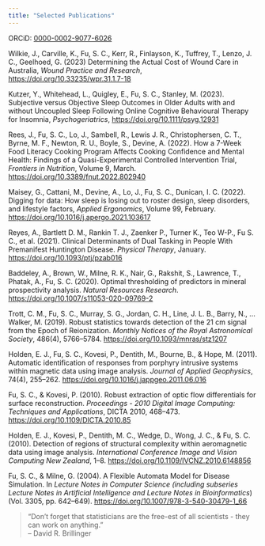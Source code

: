 ```yaml
---
title: "Selected Publications"
---
```


ORCiD: [0000-0002-9077-6026](https://orcid.org/0000-0002-9077-6026)

Wilkie, J., Carville, K., Fu, S. C., Kerr, R., Finlayson, K., Tuffrey, T., Lenzo, J. C., Geelhoed, G. (2023) Determining the Actual Cost of Wound Care in Australia, _Wound Practice and Research_, <https://doi.org/10.33235/wpr.31.1.7-18>

Kutzer, Y., Whitehead, L., Quigley, E., Fu, S. C., Stanley, M. (2023). Subjective versus Objective Sleep Outcomes in Older Adults with and without Uncoupled Sleep Following Online Cognitive Behavioural Therapy for Insomnia, _Psychogeriatrics_, <https://doi.org/10.1111/psyg.12931>

Rees, J., Fu, S. C., Lo, J., Sambell, R., Lewis J. R., Christophersen, C. T., Byrne, M. F., Newton, R. U., Boyle, S., Devine, A. (2022). How a 7-Week Food Literacy Cooking Program Affects Cooking Confidence and Mental Health: Findings of a Quasi-Experimental Controlled Intervention Trial, _Frontiers in Nutrition_, Volume 9, March. <https://doi.org/10.3389/fnut.2022.802940>

Maisey, G., Cattani, M., Devine, A., Lo, J., Fu, S. C., Dunican, I. C. (2022). Digging for data: How sleep is losing out to roster design, sleep disorders, and lifestyle factors, _Applied Ergonomics_, Volume 99, February. <https://doi.org/10.1016/j.apergo.2021.103617>

Reyes, A., Bartlett D. M., Rankin T. J., Zaenker P., Turner K., Teo W-P., Fu S. C., et al. (2021). Clinical Determinants of Dual Tasking in People With Premanifest Huntington Disease. _Physical Therapy_, January. <https://doi.org/10.1093/ptj/pzab016>

Baddeley, A., Brown, W., Milne, R. K., Nair, G., Rakshit, S., Lawrence, T., Phatak, A., Fu, S. C. (2020). Optimal thresholding of predictors in mineral prospectivity analysis. _Natural Resources Research_. <https://doi.org/10.1007/s11053-020-09769-2>

Trott, C. M., Fu, S. C., Murray, S. G., Jordan, C. H., Line, J. L. B., Barry, N., … Walker, M. (2019). Robust statistics towards detection of the 21 cm signal from the Epoch of Reionization. _Monthly Notices of the Royal Astronomical Society_, 486(4), 5766–5784. <https://doi.org/10.1093/mnras/stz1207>

Holden, E. J., Fu, S. C., Kovesi, P., Dentith, M., Bourne, B., & Hope, M. (2011). Automatic identification of responses from porphyry intrusive systems within magnetic data using image analysis. _Journal of Applied Geophysics_, 74(4), 255–262. <https://doi.org/10.1016/j.jappgeo.2011.06.016>

Fu, S. C., & Kovesi, P. (2010). Robust extraction of optic flow differentials for surface reconstruction. _Proceedings - 2010 Digital Image Computing: Techniques and Applications_, DICTA 2010, 468–473. <https://doi.org/10.1109/DICTA.2010.85>

Holden, E. J., Kovesi, P., Dentith, M. C., Wedge, D., Wong, J. C., & Fu, S. C. (2010). Detection of regions of structural complexity within aeromagnetic data using image analysis. _International Conference Image and Vision Computing New Zealand_, 1–8. <https://doi.org/10.1109/IVCNZ.2010.6148856>

Fu, S. C., & Milne, G. (2004). A Flexible Automata Model for Disease Simulation. In _Lecture Notes in Computer Science (including subseries Lecture Notes in Artificial Intelligence and Lecture Notes in Bioinformatics_) (Vol. 3305, pp. 642–649). <https://doi.org/10.1007/978-3-540-30479-1_66>

> "Don’t forget that statisticians are the free-est of all scientists - they can work on anything."<br>
> -- David R. Brillinger 